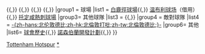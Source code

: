 {{Navbox
|basestyle = background:#fff;border:1px solid #000000;color:#000000;
|title = [[托特纳姆热刺足球俱乐部|<span style="color: #001C58">熱刺足球會</span>]]
|name = 熱刺足球會
|above={{link-en|托定咸熱刺足球會球員列表|List of Tottenham Hotspur F.C. players|球員}}{{,}} {{link-en|托定咸熱刺足球會領隊列表|List of Tottenham Hotspur F.C. managers|領隊}}{{,}} {{link-en|托定咸熱刺足球會歷屆賽季列表|List of Tottenham Hotspur F.C. seasons|歷屆賽季}}{{,}} {{link-en|托定咸熱刺足球會歐洲賽事紀錄|Tottenham Hotspur F.C. in European football|歐洲賽}}{{,}} {{link-en|托定咸熱刺足球會紀錄與數據列表|List of Tottenham Hotspur F.C. records and statistics|紀錄}}{{,}}{{link-en|ENIC Group|ENIC Group|擁有權}}
|group1 = 球場
|list1 = [[白鹿徑球場]]{{,}} [[温布利球场]]（借用）{{,}} [[托定咸熱刺球場]]
|group3= 其他球隊
|list3 = {{link-en|托定咸熱刺足球會預備組及青訓學院|Tottenham Hotspur F.C. Under-23s and Academy|預備組及青訓學院}}{{,}} {{link-en|托定咸熱刺足球會女子隊|Tottenham Hotspur F.C. Women|熱刺女足}}
|group4 = 敵對球隊
|list4 = [[北倫敦打吡|-{zh-hans:北伦敦德比;zh-hk:北倫敦打吡;zh-tw:北倫敦德比;}-]]
|group6= 其他
|list6= [[熱刺足球俱樂部歷史|球會歷史]]{{,}} [[諾森伯蘭開發計劃]]{{,}} {{link-en|唯有勝出：托特納姆熱刺隊|All or Nothing: Tottenham Hotspur|-{zh-hans:孤注一掷;zh-tw:唯有勝出;}-：托特納姆熱刺隊}}
}}<noinclude>
[[Category:英格兰足球俱乐部模板|Tottenham Hotspur]]
[[Category:托特纳姆热刺足球俱乐部|*]]
</noinclude>